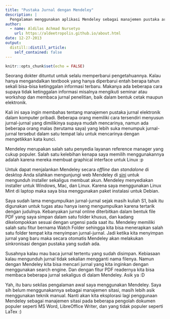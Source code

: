 ```yaml
---
title: "Pustaka Jurnal dengan Mendeley"
description: |
  Pengalaman menggunakan aplikasi Mendeley sebagai manajemen pustaka artikel ilmiah.
author:
  - name: Aldilas Achmad Nursetyo
    url: https://aldeetropolis.github.io/about.html
date: 12-27-2013
output:
  distill::distill_article:
    self_contained: false
---
```



```r
knitr::opts_chunk$set(echo = FALSE)
```

Seorang dokter dituntut untuk selalu memperbarui pengetahuannya. Kalau hanya mengandalkan textbook yang hanya diperbarui entah berapa tahun sekali bisa-bisa ketinggalan informasi terbaru. Makanya ada beberapa cara supaya tidak ketinggalan informasi misalnya mengikuti seminar atau workshop dan membaca jurnal penelitian, baik dalam bentuk cetak maupun elektronik.

Kali ini saya ingin membahas tentang manajemen pustaka jurnal elektronik dalam komputer pribadi. Beberapa orang memiliki cara tersendiri menyusun jurnal-jurnal yang dimilikinya supaya mudah mencarinya, namun ada beberapa orang malas (terutama saya) yang lebih suka menumpuk jurnal-jurnal tersebut dalam satu tempat lalu untuk mencarinya dengan mengetikkan kata kunci.

Mendeley merupakan salah satu penyedia layanan reference manager yang cukup populer. Salah satu kelebihan kenapa saya memilih menggunakannya adalah karena mereka membuat graphical interface untuk Linux :p

Untuk dapat menjalankan Mendeley secara _offline_ dan _standalone_ di desktop Anda silahkan mengunjungi web Mendeley di [sini](http://www.mendeley.com) untuk mengunduh installer sekaligus membuat akun. Mendeley menyediakan installer untuk Windows, Mac, dan Linux. Karena saya menggunakan Linux Mint di laptop maka saya bisa menggunakan paket instalasi untuk Debian.

Saya sudah lama mengumpulkan jurnal-jurnal sejak masih kuliah S1, baik itu digunakan untuk tugas atau hanya iseng mengumpulkan karena tertarik dengan judulnya. Kebanyakan jurnal online diterbitkan dalam bentuk file PDF yang saya simpan dalam satu folder khusus, dan kadang dikelompokkan sesuai dengan urgensi pada saat itu. Mendeley memiliki salah satu fitur bernama Watch Folder sehingga kita bisa menerapkan salah satu folder tempat kita menyimpan jurnal-jurnal. Jadi ketika kita menyimpan jurnal yang baru maka secara otomatis Mendeley akan melakukan sinkronisasi dengan pustaka yang sudah ada.

Susahnya kalau mau baca jurnal tertentu yang sudah disimpan. Kebiasaan kalau mengunduh jurnal tidak sekalian mengganti nama filenya. Namun dengan Mendeley kita bisa mencari jurnal yang kita inginkan dengan menggunakan search engine. Dan dengan fitur PDF readernya kita bisa membaca beberapa jurnal sekaligus di dalam Mendeley. Asik ya :D

Yah, itu baru sekilas pengalaman awal saya menggunakan Mendeley. Saya sih belum menggunakannya sebagai manajemen sitasi, masih lebih asik menggunakan teknik manual. Nanti akan kita eksplorasi lagi penggunaan Mendeley sebagai manajemen sitasi pada beberapa pengolah dokumen populer seperti MS Word, LibreOffice Writer, dan yang tidak populer seperti LaTex :)
